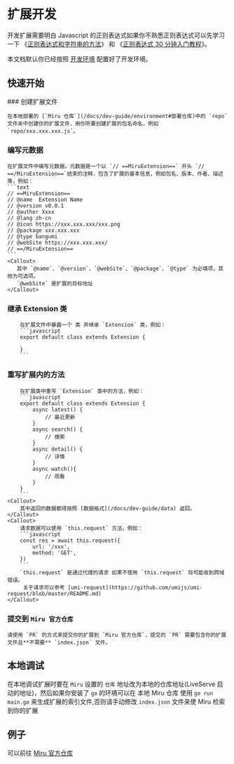 # 扩展开发

开发扩展需要明白 Javascript 的正则表达式如果你不熟悉正则表达式可以先学习一下 《[正则表达式和字符串的方法](https://zh.javascript.info/regexp-methods)》 和 《[正则表达式 30 分钟入门教程](https://deerchao.net/tutorials/regex/regex.htm)》。

本文档默认你已经按照 [开发环境](/docs/dev-guide/environment) 配置好了开发环境。


## 快速开始

<Steps>
 ### 创建扩展文件
 
    在本地部署的 [`Miru 仓库`](/docs/dev-guide/environment#部署仓库)中的 `repo` 文件夹中创建你的扩展文件，用你所要创建扩展的包名命名，例如 `repo/xxx.xxx.xxx.js`。

### 编写元数据

    在扩展文件中编写元数据，元数据是一个以 `// ==MiruExtension==` 开头 `// ==/MiruExtension==`结束的注释，包含了扩展的基本信息，例如包名、版本、作者、描述等，例如：
    ```text
    // ==MiruExtension==
    // @name  Extension Name
    // @version v0.0.1
    // @author Xxxx
    // @lang zh-cn
    // @icon https://xxx.xxx.xxx/xxx.png
    // @package xxx.xxx.xxx
    // @type bangumi
    // @webSite https://xxx.xxx.xxx/
    // ==/MiruExtension==
    ```
    <Callout>
       其中 `@name`、`@version`、`@webSite`、`@package`、`@type` 为必填项，其他为可选项。
       `@webSite` 是扩展的目标地址
    </Callout>

### 继承 Extension 类

        在扩展文件中暴露一个 类 并继承 `Extension` 类，例如：
        ```javascript
        export default class extends Extension {

        }
        ```

### 重写扩展内的方法

        在扩展类中重写 `Extension` 类中的方法，例如：
        ```javascript
        export default class extends Extension {
            async latest() {
                // 最近更新
            }
            async search() {
                // 搜索
            }
            async detail() {
                // 详情
            }
            async watch(){
                // 观看
            }
        }
        ```
    <Callout>
        其中返回的数据都得按照 [数据格式](/docs/dev-guide/data) 返回。
    </Callout>
    <Callout>
        请求数据可以使用 `this.request` 方法，例如：
        ```javascript
        const res = await this.request({
            url: '/xxx',
            method: 'GET',
        })
        ```
        `this.request` 是通过代理的请求 如果不使用 `this.request` 将可能收到跨域错误。
         关于请求可以参考 [umi-request](https://github.com/umijs/umi-request/blob/master/README.md)
    </Callout>

### 提交到 `Miru 官方仓库`

    请使用 `PR` 的方式来提交你的扩展到 `Miru 官方仓库`，提交的 `PR` 需要包含你的扩展文件且**不需要** `index.json` 文件。

</Steps>

## 本地调试

在本地调试扩展时要在 `Miru` 设置的 `仓库` 地址改为本地的仓库地址(LiveServe 启动的地址)，然后如果你安装了 `go` 的环境可以在 本地 Miru 仓库 使用 `go run main.go` 来生成扩展的索引文件,否则请手动修改 `index.json` 文件来使 Miru 检索到你的扩展

## 例子

可以前往 [Miru 官方仓库](https://miru-repo.0n0.dev)
